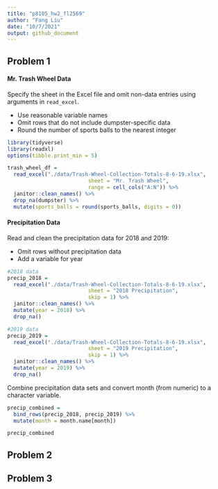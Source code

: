 ```yaml
---
title: "p8105_hw2_fl2569"
author: "Fang Liu"
date: "10/7/2021"
output: github_document
---
```


## Problem 1

#### Mr. Trash Wheel Data
Specify the sheet in the Excel file and omit non-data entries using arguments in `read_excel`. 

* Use reasonable variable names 
* Omit rows that do not include dumpster-specific data 
* Round the number of sports balls to the nearest integer 

```r
library(tidyverse)
library(readxl)
options(tibble.print_min = 5)
```

```r
trash_wheel_df = 
  read_excel("./data/Trash-Wheel-Collection-Totals-8-6-19.xlsx", 
                          sheet = "Mr. Trash Wheel", 
                          range = cell_cols("A:N")) %>% 
  janitor::clean_names() %>% 
  drop_na(dumpster) %>%
  mutate(sports_balls = round(sports_balls, digits = 0))
```

#### Precipitation Data
Read and clean the precipitation data for 2018 and 2019:

* Omit rows without precipitation data 
* Add a variable for year

```r
#2018 data
precip_2018 =
  read_excel("./data/Trash-Wheel-Collection-Totals-8-6-19.xlsx",
                          sheet = "2018 Precipitation", 
                          skip = 1) %>% 
  janitor::clean_names() %>% 
  mutate(year = 2018) %>% 
  drop_na() 

#2019 data
precip_2019 =
  read_excel("./data/Trash-Wheel-Collection-Totals-8-6-19.xlsx",
                          sheet = "2019 Precipitation", 
                          skip = 1) %>%
  janitor::clean_names() %>% 
  mutate(year = 2019) %>% 
  drop_na()
```

Combine precipitation data sets and convert month (from numeric) to a character variable.
```r
precip_combined =
  bind_rows(precip_2018, precip_2019) %>% 
  mutate(month = month.name[month])

precip_combined
```

## Problem 2


## Problem 3 